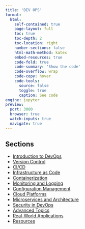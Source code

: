```yaml
---
title: 'DEV OPS'
format:
  html:
    self-contained: true
    page-layout: full
    toc: true
    toc-depth: 2
    toc-location: right
    number-sections: false
    html-math-method: katex
    embed-resources: true
    code-fold: true
    code-summary: 'Show the code'
    code-overflow: wrap
    code-copy: hover
    code-tools:
      source: false
      toggle: true
      caption: See code
engine: jupyter
preview:
  port: 3000
  browser: true
  watch-inputs: true
  navigate: true
---
```


## Sections

- [Introduction to DevOps](./introduction-to-devops/index.html)
- [Version Control](./version-control/index.html)
- [CI/CD](./ci-cd/index.html)
- [Infrastructure as Code](./infrastructure-as-code/index.html)
- [Containerization](./containerization/index.html)
- [Monitoring and Logging](./monitoring-and-logging/index.html)
- [Configuration Management](./configuration-management/index.html)
- [Cloud Platforms](./cloud-platforms/index.html)
- [Microservices and Architecture](./microservices-and-architecture/index.html)
- [Security in DevOps](./security-in-devops/index.html)
- [Advanced Topics](./advanced-topics/index.html)
- [Real-World Applications](./real-world-applications/index.html)
- [Resources](./resources/index.html)
